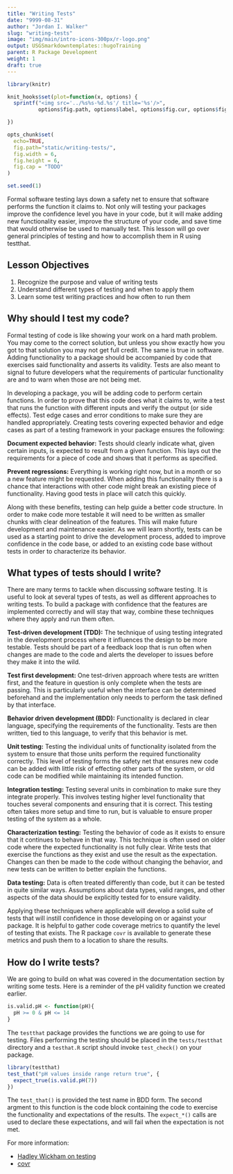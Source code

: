 ```yaml
---
title: "Writing Tests"
date: "9999-08-31"
author: "Jordan I. Walker"
slug: "writing-tests"
image: "img/main/intro-icons-300px/r-logo.png"
output: USGSmarkdowntemplates::hugoTraining
parent: R Package Development
weight: 1
draft: true
---
```


```r
library(knitr)

knit_hooks$set(plot=function(x, options) {
  sprintf("<img src='../%s%s-%d.%s'/ title='%s'/>", 
          options$fig.path, options$label, options$fig.cur, options$fig.ext, options$fig.cap)

})

opts_chunk$set(
  echo=TRUE,
  fig.path="static/writing-tests/",
  fig.width = 6,
  fig.height = 6,
  fig.cap = "TODO"
)

set.seed(1)
```

Formal software testing lays down a safety net to ensure that software performs the function it claims to.  Not only will testing your packages improve the confidence level you have in your code, but it will make adding new functionality easier, improve the structure of your code, and save time that would otherwise be used to manually test.  This lesson will go over general principles of testing and how to accomplish them in R using testthat.

## Lesson Objectives

1. Recognize the purpose and value of writing tests
2. Understand different types of testing and when to apply them
3. Learn some test writing practices and how often to run them


## Why should I test my code?

Formal testing of code is like showing your work on a hard math problem.  You may come to the correct solution, but unless you show exactly how you got to that solution you may not get full credit.  The same is true in software. Adding functionality to a package should be accompanied by code that exercises said functionality and asserts its validity.  Tests are also meant to signal to future developers what the requirements of particular functionality are and to warn when those are not being met.

In developing a package, you will be adding code to perform certain functions.  In order to prove that this code does what it claims to, write a test that runs the function with different inputs and verify the output (or side effects).  Test edge cases and error conditions to make sure they are handled appropriately.  Creating tests covering expected behavior and edge cases as part of a testing framework in your package ensures the following:

**Document expected behavior:** Tests should clearly indicate what, given certain inputs, is expected to result from a given function.  This lays out the requirements for a piece of code and shows that it performs as specified.

**Prevent regressions:** Everything is working right now, but in a month or so a new feature might be requested.  When adding this functionality there is a chance that interactions with other code might break an existing piece of functionality.  Having good tests in place will catch this quickly.

Along with these benefits, testing can help guide a better code structure.  In order to make code more testable it will need to be written as smaller chunks with clear delineation of the features.  This will make future development and maintenance easier.  As we will learn shortly, tests can be used as a starting point to drive the development process, added to improve confidence in the code base, or added to an existing code base without tests in order to characterize its behavior.

## What types of tests should I write?

There are many terms to tackle when discussing software testing.  It is useful to look at several types of tests, as well as different approaches to writing tests.  To build a package with confidence that the features are implemented correctly and will stay that way, combine these techniques where they apply and run them often.

**Test-driven development (TDD):** The technique of using testing integrated in the development process where it influences the design to be more testable.  Tests should be part of a feedback loop that is run often when changes are made to the code and alerts the developer to issues before they make it into the wild.

**Test first development:** One test-driven approach where tests are written first, and the feature in question is only complete when the tests are passing.  This is particularly useful when the interface can be determined beforehand and the implementation only needs to perform the task defined by that interface.

**Behavior driven development (BDD):** Functionality is declared in clear language, specifying the requirements of the functionality.  Tests are then written, tied to this language, to verify that this behavior is met.

**Unit testing:** Testing the individual units of functionality isolated from the system to ensure that those units perform the required functionality correctly.  This level of testing forms the safety net that ensures new code can be added with little risk of effecting other parts of the system, or old code can be modified while maintaining its intended function.

**Integration testing:** Testing several units in combination to make sure they integrate properly.  This involves testing higher level functionality that touches several components and ensuring that it is correct.  This testing often takes more setup and time to run, but is valuable to ensure proper testing of the system as a whole.

**Characterization testing:** Testing the behavior of code as it exists to ensure that it continues to behave in that way.  This technique is often used on older code where the expected functionality is not fully clear.  Write tests that exercise the functions as they exist and use the result as the expectation.  Changes can then be made to the code without changing the behavior, and new tests can be written to better explain the functions.

**Data testing:** Data is often treated differently than code, but it can be tested in quite similar ways.  Assumptions about data types, valid ranges, and other aspects of the data should be explicitly tested for to ensure validity.

Applying these techniques where applicable will develop a solid suite of tests that will instill confidence in those developing on or against your package.  It is helpful to gather code coverage metrics to quantify the level of testing that exists.  The R package `covr` is available to generate these metrics and push them to a location to share the results.

## How do I write tests?

We are going to build on what was covered in the documentation section by writing some tests.  Here is a reminder of the pH validity function we created earlier.

```r
is.valid.pH <- function(pH){
  pH >= 0 & pH <= 14
}
```

The `testthat` package provides the functions we are going to use for testing.  Files performing the testing should be placed in the `tests/testthat` directory and a `testhat.R` script should invoke `test_check()` on your package.

```r
library(testthat)
test_that("pH values inside range return true", {
  expect_true(is.valid.pH(7))
})

```  

The `test_that()` is provided the test name in BDD form.  The second argment to this function is the code block containing the code to exercise the functionality and expectations of the results.  The `expect_*()` calls are used to declare these expectations, and will fail when the expectation is not met.

For more information:

  * [Hadley Wickham on testing](http://r-pkgs.had.co.nz/tests.html)
  * [covr](https://cran.r-project.org/web/packages/covr/index.html)

